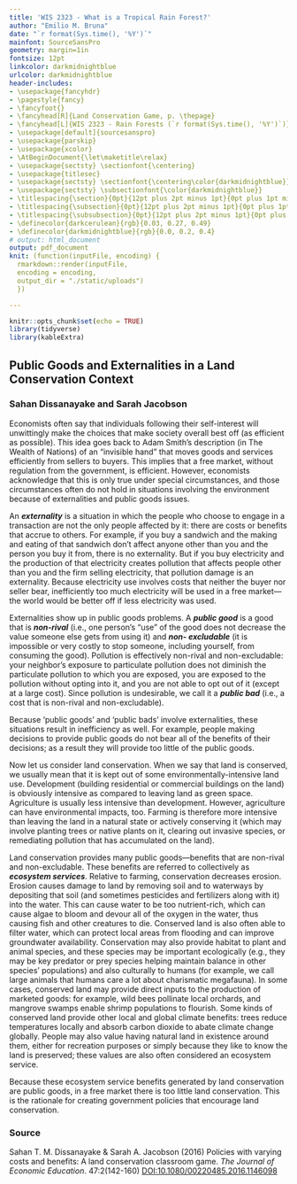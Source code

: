 ```yaml
---
title: 'WIS 2323 - What is a Tropical Rain Forest?'
author: "Emilio M. Bruna"
date: "`r format(Sys.time(), '%Y')`"
mainfont: SourceSansPro
geometry: margin=1in
fontsize: 12pt
linkcolor: darkmidnightblue
urlcolor: darkmidnightblue
header-includes:
- \usepackage{fancyhdr}
- \pagestyle{fancy}
- \fancyfoot{}
- \fancyhead[R]{Land Conservation Game, p. \thepage}
- \fancyhead[L]{WIS 2323 - Rain Forests (`r format(Sys.time(), '%Y')`)}
- \usepackage[default]{sourcesanspro}
- \usepackage{parskip}
- \usepackage{xcolor}
- \AtBeginDocument{\let\maketitle\relax}
- \usepackage{sectsty} \sectionfont{\centering}
- \usepackage{titlesec}
- \usepackage{sectsty} \sectionfont{\centering\color{darkmidnightblue}}
- \usepackage{sectsty} \subsectionfont{\color{darkmidnightblue}}
- \titlespacing{\section}{0pt}{12pt plus 2pt minus 1pt}{0pt plus 1pt minus 1pt}
- \titlespacing{\subsection}{0pt}{12pt plus 2pt minus 1pt}{0pt plus 1pt minus 1pt}
- \titlespacing{\subsubsection}{0pt}{12pt plus 2pt minus 1pt}{0pt plus 1pt minus 1pt}
- \definecolor{darkcerulean}{rgb}{0.03, 0.27, 0.49}
- \definecolor{darkmidnightblue}{rgb}{0.0, 0.2, 0.4}
# output: html_document
output: pdf_document
knit: (function(inputFile, encoding) {
  rmarkdown::render(inputFile, 
  encoding = encoding, 
  output_dir = "./static/uploads")
  })

---
```


```r
knitr::opts_chunk$set(echo = TRUE)
library(tidyverse)
library(kableExtra)
```

## Public Goods and Externalities in a Land Conservation Context
### Sahan Dissanayake and Sarah Jacobson
\vspace{0.3cm} 
Economists often say that individuals following their self-interest will unwittingly make the choices that make society overall best off (as efficient as possible). This idea goes back to Adam Smith’s description (in The Wealth of Nations) of an “invisible hand” that moves goods and services efficiently from sellers to buyers. This implies that a free market, without regulation from the government, is efficient. However, economists acknowledge that this is only true under special circumstances, and those circumstances often do not hold in situations involving the environment because of externalities and public goods issues.

An **_externality_** is a situation in which the people who choose to engage in a transaction are not the only people affected by it: there are costs or benefits that accrue to others. For example, if you buy a sandwich and the making and eating of that sandwich don’t affect anyone other than you and the person you buy it from, there is no externality. But if you buy electricity and the production of that electricity creates pollution that affects people other than you and the firm selling electricity, that pollution damage is an externality. Because electricity use involves costs that neither the buyer nor seller bear, inefficiently too much electricity will be used in a free market—the world would be better off if less electricity was used.

Externalities show up in public goods problems. A **_public good_** is a good that is **_non-rival_** (i.e., one person’s “use” of the good does not decrease the value someone else gets from using it) and **_non- excludable_** (it is impossible or very costly to stop someone, including yourself, from consuming the good). Pollution is effectively non-rival and non-excludable: your neighbor’s exposure to particulate pollution does not diminish the particulate pollution to which you are exposed, you are exposed to the pollution without opting into it, and you are not able to opt out of it (except at a large cost). Since pollution is undesirable, we call it a **_public bad_** (i.e., a cost that is non-rival and non-excludable).

Because 'public goods' and 'public bads' involve externalities, these situations result in inefficiency as well. For example, people making decisions to provide public goods do not bear all of the benefits of their decisions; as a result they will provide too little of the public goods.
 
Now let us consider land conservation. When we say that land is conserved, we usually mean that it is kept out of some environmentally-intensive land use. Development (building residential or commercial buildings on the land) is obviously intensive as compared to leaving land as green space. Agriculture is usually less intensive than development. However, agriculture can have environmental impacts, too. Farming is therefore more intensive than leaving the land in a natural state or actively conserving it (which may involve planting trees or native plants on it, clearing out invasive species, or remediating pollution that has accumulated on the land).

Land conservation provides many public goods—benefits that are non-rival and non-excludable. These benefits are referred to collectively as **_ecosystem services_**. Relative to farming, conservation decreases erosion. Erosion causes damage to land by removing soil and to waterways by depositing that soil (and sometimes pesticides and fertilizers along with it) into the water. This can cause water to be too nutrient-rich, which can cause algae to bloom and devour all of the oxygen in the water, thus causing fish and other creatures to die. Conserved land is also often able to filter water, which can protect local areas from flooding and can improve groundwater availability. Conservation may also provide habitat to plant and animal species, and these species may be important ecologically (e.g., they may be key predator or prey species helping maintain balance in other species’ populations) and also culturally to humans (for example, we call large animals that humans care a lot about charismatic megafauna). In some cases, conserved land may provide direct inputs to the production of marketed goods: for example, wild bees pollinate local orchards, and mangrove swamps enable shrimp populations to flourish. Some kinds of conserved land provide other local and global climate benefits: trees reduce temperatures locally and absorb carbon dioxide to abate climate change globally. People may also value having natural land in existence around them, either for recreation purposes or simply because they like to know the land is preserved; these values are also often considered an ecosystem service.

Because these ecosystem service benefits generated by land conservation are public goods, in a free market there is too little land conservation. This is the rationale for creating government policies that encourage land conservation.


### Source

Sahan T. M. Dissanayake & Sarah A. Jacobson (2016) Policies with varying costs and benefits: A land conservation classroom game. *The Journal of Economic Education*. 47:2(142-160) [DOI:10.1080/00220485.2016.1146098](https://www.tandfonline.com/doi/full/10.1080/00220485.2016.1146098)